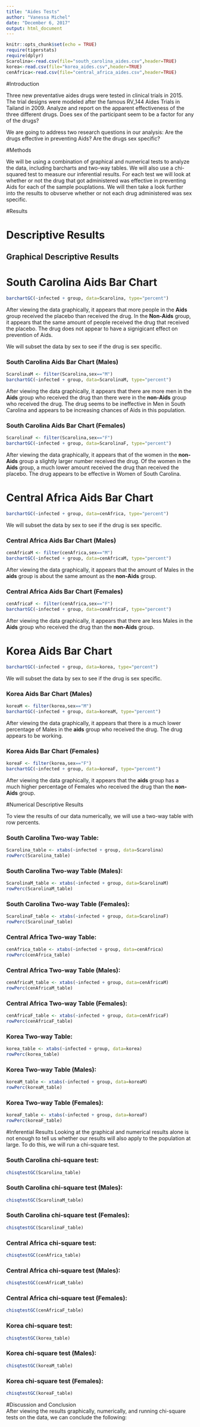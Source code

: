 ---
title: "Aides Tests"
author: "Vanessa Michel"
date: "December 6, 2017"
output: html_document
---

```{r setup, include=FALSE}
knitr::opts_chunk$set(echo = TRUE)
require(tigerstats)
require(dplyr)
Scarolina<-read.csv(file="south_carolina_aides.csv",header=TRUE)
korea<-read.csv(file="korea_aides.csv",header=TRUE)
cenAfrica<-read.csv(file="central_africa_aides.csv",header=TRUE)
```

#Introduction

Three new preventative aides drugs were tested in clinical trials in 2015. The trial designs were modeled after the famous RV_144 Aides Trials in Tailand in 2009.  Analyze and report on the apparent effectiveness of the three different drugs. Does sex of the participant seem to be a factor for any of the drugs?

We are going to address two research questions in our analysis:
Are the drugs effective in preventing Aids? Are the drugs sex specific?


#Methods

We will be using a combination of graphical and numerical tests to analyze the data, including barcharts and two-way tables. We will also use a chi-squared test to measure our inferential results. For each test we will look at whether or not the drug that got administered was effective in preventing Aids for each of the sample pouplations. We will then take a look further into the results to obvserve whether or not each drug administered was sex specific. 

#Results  

# Descriptive Results  

## Graphical Descriptive Results  

# South Carolina Aids Bar Chart  

```{r}
barchartGC(~infected + group, data=Scarolina, type="percent")
```

After viewing the data graphically, it appears that more people in the **Aids** group received the placebo than received the drug. In the **Non-Aids** group, it appears that the same amount of people received the drug that received the placebo. The drug does not appear to have a signigicant effect on prevention of Aids. 

 We will subset the data by sex to see if the drug is sex specific.

### South Carolina Aids Bar Chart (Males)  
```{r}
ScarolinaM <- filter(Scarolina,sex=="M")
barchartGC(~infected + group, data=ScarolinaM, type="percent")
```

After viewing the data graphically, it appears that there are more men in the **Aids** group who received the drug than there were in the **non-Aids** group who received the drug. The drug seems to be ineffective in Men in South Carolina and appears to be increasing chances of Aids in this population. 

### South Carolina Aids Bar Chart (Females)   
```{r}
ScarolinaF <- filter(Scarolina,sex=="F")
barchartGC(~infected + group, data=ScarolinaF, type="percent")
```

After viewing the data graphically, it appears that of the women in the **non-Aids** group a slightly larger number received the drug. Of the women in the **Aids** group, a much lower amount received the drug than received the placebo. The drug appears to be effective in Women of South Carolina.  


# Central Africa Aids Bar Chart  
```{r}
barchartGC(~infected + group, data=cenAfrica, type="percent")
```


We will subset the data by sex to see if the drug is sex specific.  

### Central Africa Aids Bar Chart (Males)  
```{r}
cenAfricaM <- filter(cenAfrica,sex=="M")
barchartGC(~infected + group, data=cenAfricaM, type="percent")
```

After viewing the data graphically, it appears that the amount of Males in the **aids** group is about the same amount as the **non-Aids** group. 

### Central Africa Aids Bar Chart (Females)  
```{r}
cenAfricaF <- filter(cenAfrica,sex=="F")
barchartGC(~infected + group, data=cenAfricaF, type="percent")
```

After viewing the data graphically, it appears that there are less Males in the **Aids** group who received the drug than the **non-Aids** group. 

# Korea Aids Bar Chart  
```{r}
barchartGC(~infected + group, data=korea, type="percent")
```


We will subset the data by sex to see if the drug is sex specific. 

### Korea Aids Bar Chart (Males)  
```{r}
koreaM <- filter(korea,sex=="M")
barchartGC(~infected + group, data=koreaM, type="percent")
```

After viewing the data graphically, it appears that there is a much lower percentage of Males in the **aids** group who received the drug. The drug appears to be working. 

### Korea Aids Bar Chart (Females)  
```{r}
koreaF <- filter(korea,sex=="F")
barchartGC(~infected + group, data=koreaF, type="percent")
```

After viewing the data graphically, it appears that the **aids** group has a much higher percentage of Females who received the drug than the **non-Aids** group. 

#Numerical Descriptive Results

To view the results of our data numerically, we will use a two-way table with row percents.


### **South Carolina Two-way Table:**  

```{r}
Scarolina_table <- xtabs(~infected + group, data=Scarolina)
rowPerc(Scarolina_table)
```

### **South Carolina Two-way Table (Males):**  

```{r}
ScarolinaM_table <- xtabs(~infected + group, data=ScarolinaM)
rowPerc(ScarolinaM_table)
```

### **South Carolina Two-way Table (Females):**  
```{r}
ScarolinaF_table <- xtabs(~infected + group, data=ScarolinaF)
rowPerc(ScarolinaF_table)
```

### **Central Africa Two-way Table:**  

```{r}
cenAfrica_table <- xtabs(~infected + group, data=cenAfrica)
rowPerc(cenAfrica_table)
```


### **Central Africa Two-way Table (Males):** 

```{r}
cenAfricaM_table <- xtabs(~infected + group, data=cenAfricaM)
rowPerc(cenAfricaM_table)
```


### **Central Africa Two-way Table (Females):**  

```{r}
cenAfricaF_table <- xtabs(~infected + group, data=cenAfricaF)
rowPerc(cenAfricaF_table)
```


### **Korea Two-way Table:**  

```{r}
korea_table <- xtabs(~infected + group, data=korea)
rowPerc(korea_table)
```


### **Korea Two-way Table (Males):**  

```{r}
koreaM_table <- xtabs(~infected + group, data=koreaM)
rowPerc(koreaM_table)
```


### **Korea Two-way Table (Females):** 

```{r}
koreaF_table <- xtabs(~infected + group, data=koreaF)
rowPerc(koreaF_table)
```

#Inferential Results
Looking at the graphical and numerical results alone is not enough to tell us whether our results will also apply to the population at large. To do this, we will run a chi-square test.

### **South Carolina chi-square test:** 
```{r}
chisqtestGC(Scarolina_table)
```

### **South Carolina chi-square test (Males):**  

```{r}
chisqtestGC(ScarolinaM_table)
```

### **South Carolina chi-square test (Females):** 

```{r}
chisqtestGC(ScarolinaF_table)
```

### **Central Africa chi-square test:** 

```{r}
chisqtestGC(cenAfrica_table)
```

### **Central Africa chi-square test (Males):** 

```{r}
chisqtestGC(cenAfricaM_table)
```

### **Central Africa chi-square test (Females):** 

```{r}
chisqtestGC(cenAfricaF_table)
```

### **Korea chi-square test:** 

```{r}
chisqtestGC(korea_table)
```

### **Korea chi-square test (Males):** 

```{r}
chisqtestGC(koreaM_table)
```

### **Korea chi-square test (Females):** 

```{r}
chisqtestGC(koreaF_table)
```

#Discussion and Conclusion  
After viewing the results graphically, numerically, and running chi-square tests on the data, we can conclude the following: